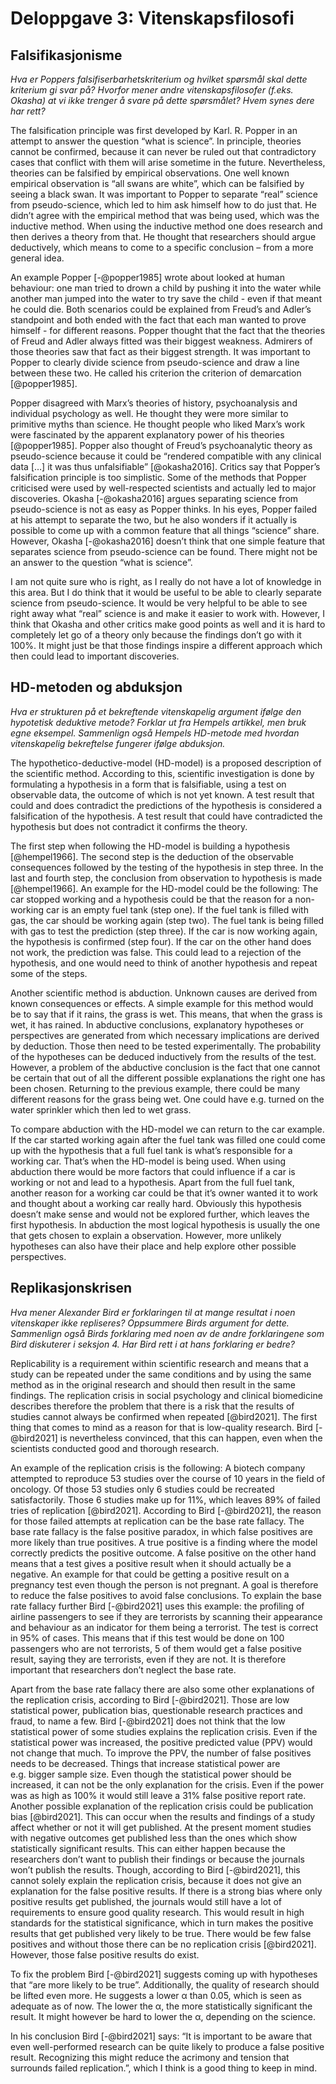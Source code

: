 # Deloppgave 3: Vitenskapsfilosofi

## Falsifikasjonisme

*Hva er Poppers falsifiserbarhetskriterium og hvilket spørsmål skal dette kriterium gi svar på? Hvorfor mener andre vitenskapsfilosofer (f.eks. Okasha) at vi ikke trenger å svare på dette spørsmålet? Hvem synes dere har rett?*

The falsification principle was first developed by Karl. R. Popper in an attempt to answer the question "what is science". In principle, theories cannot be confirmed, because it can never be ruled out that contradictory cases that conflict with them will arise sometime in the future. Nevertheless, theories can be falsified by empirical observations. One well known empirical observation is "all swans are white", which can be falsified by seeing a black swan. It was important to Popper to separate "real" science from pseudo-science, which led to him ask himself how to do just that. He didn't agree with the empirical method that was being used, which was the inductive method. When using the inductive method one does research and then derives a theory from that. He thought that researchers should argue deductively, which means to come to a specific conclusion -- from a more general idea.

An example Popper [-@popper1985] wrote about looked at human behaviour: one man tried to drown a child by pushing it into the water while another man jumped into the water to try save the child - even if that meant he could die. Both scenarios could be explained from Freud's and Adler's standpoint and both ended with the fact that each man wanted to prove himself - for different reasons. Popper thought that the fact that the theories of Freud and Adler always fitted was their biggest weakness. Admirers of those theories saw that fact as their biggest strength. It was important to Popper to clearly divide science from pseudo-science and draw a line between these two. He called his criterion the criterion of demarcation [@popper1985].

Popper disagreed with Marx's theories of history, psychoanalysis and individual psychology as well. He thought they were more similar to primitive myths than science. He thought people who liked Marx's work were fascinated by the apparent explanatory power of his theories [@popper1985]. Popper also thought of Freud's psychoanalytic theory as pseudo-science because it could be "rendered compatible with any clinical data \[...\] it was thus unfalsifiable" [@okasha2016]. Critics say that Popper's falsification principle is too simplistic. Some of the methods that Popper criticised were used by well-respected scientists and actually led to major discoveries. Okasha [-@okasha2016] argues separating science from pseudo-science is not as easy as Popper thinks. In his eyes, Popper failed at his attempt to separate the two, but he also wonders if it actually is possible to come up with a common feature that all things "science" share. However, Okasha [-@okasha2016] doesn't think that one simple feature that separates science from pseudo-science can be found. There might not be an answer to the question "what is science".

I am not quite sure who is right, as I really do not have a lot of knowledge in this area. But I do think that it would be useful to be able to clearly separate science from pseudo-science. It would be very helpful to be able to see right away what "real" science is and make it easier to work with. However, I think that Okasha and other critics make good points as well and it is hard to completely let go of a theory only because the findings don't go with it 100%. It might just be that those findings inspire a different approach which then could lead to important discoveries.

## HD-metoden og abduksjon

*Hva er strukturen på et bekreftende vitenskapelig argument ifølge den hypotetisk deduktive metode? Forklar ut fra Hempels artikkel, men bruk egne eksempel. Sammenlign også Hempels HD-metode med hvordan vitenskapelig bekreftelse fungerer ifølge abduksjon.*

The hypothetico-deductive-model (HD-model) is a proposed description of the scientific method. According to this, scientific investigation is done by formulating a hypothesis in a form that is falsifiable, using a test on observable data, the outcome of which is not yet known. A test result that could and does contradict the predictions of the hypothesis is considered a falsification of the hypothesis. A test result that could have contradicted the hypothesis but does not contradict it confirms the theory.

The first step when following the HD-model is building a hypothesis [@hempel1966]. The second step is the deduction of the observable consequences followed by the testing of the hypothesis in step three. In the last and fourth step, the conclusion from observation to hypothesis is made [@hempel1966]. An example for the HD-model could be the following: The car stopped working and a hypothesis could be that the reason for a non-working car is an empty fuel tank (step one). If the fuel tank is filled with gas, the car should be working again (step two). The fuel tank is being filled with gas to test the prediction (step three). If the car is now working again, the hypothesis is confirmed (step four). If the car on the other hand does not work, the prediction was false. This could lead to a rejection of the hypothesis, and one would need to think of another hypothesis and repeat some of the steps.

Another scientific method is abduction. Unknown causes are derived from known consequences or effects. A simple example for this method would be to say that if it rains, the grass is wet. This means, that when the grass is wet, it has rained. In abductive conclusions, explanatory hypotheses or perspectives are generated from which necessary implications are derived by deduction. Those then need to be tested experimentally. The probability of the hypotheses can be deduced inductively from the results of the test. However, a problem of the abductive conclusion is the fact that one cannot be certain that out of all the different possible explanations the right one has been chosen. Returning to the previous example, there could be many different reasons for the grass being wet. One could have e.g. turned on the water sprinkler which then led to wet grass.

To compare abduction with the HD-model we can return to the car example. If the car started working again after the fuel tank was filled one could come up with the hypothesis that a full fuel tank is what's responsible for a working car. That's when the HD-model is being used. When using abduction there would be more factors that could influence if a car is working or not and lead to a hypothesis. Apart from the full fuel tank, another reason for a working car could be that it's owner wanted it to work and thought about a working car really hard. Obviously this hypothesis doesn't make sense and would not be explored further, which leaves the first hypothesis. In abduction the most logical hypothesis is usually the one that gets chosen to explain a observation. However, more unlikely hypotheses can also have their place and help explore other possible perspectives.

## Replikasjonskrisen

*Hva mener Alexander Bird er forklaringen til at mange resultat i noen vitenskaper ikke repliseres? Oppsummere Birds argument for dette. Sammenlign også Birds forklaring med noen av de andre forklaringene som Bird diskuterer i seksjon 4. Har Bird rett i at hans forklaring er bedre?*

Replicability is a requirement within scientific research and means that a study can be repeated under the same conditions and by using the same method as in the original research and should then result in the same findings. The replication crisis in social psychology and clinical biomedicine describes therefore the problem that there is a risk that the results of studies cannot always be confirmed when repeated [@bird2021]. The first thing that comes to mind as a reason for that is low-quality research. Bird [-@bird2021] is nevertheless convinced, that this can happen, even when the scientists conducted good and thorough research.

An example of the replication crisis is the following: A biotech company attempted to reproduce 53 studies over the course of 10 years in the field of oncology. Of those 53 studies only 6 studies could be recreated satisfactorily. Those 6 studies make up for 11%, which leaves 89% of failed tries of replication [@bird2021]. According to Bird [-@bird2021], the reason for those failed attempts at replication can be the base rate fallacy. The base rate fallacy is the false positive paradox, in which false positives are more likely than true positives. A true positive is a finding where the model correctly predicts the positive outcome. A false positive on the other hand means that a test gives a positive result when it should actually be a negative. An example for that could be getting a positive result on a pregnancy test even though the person is not pregnant. A goal is therefore to reduce the false positives to avoid false conclusions. To explain the base rate fallacy further Bird [-@bird2021] uses this example: the profiling of airline passengers to see if they are terrorists by scanning their appearance and behaviour as an indicator for them being a terrorist. The test is correct in 95% of cases. This means that if this test would be done on 100 passengers who are not terrorists, 5 of them would get a false positive result, saying they are terrorists, even if they are not. It is therefore important that researchers don't neglect the base rate.

Apart from the base rate fallacy there are also some other explanations of the replication crisis, according to Bird [-@bird2021]. Those are low statistical power, publication bias, questionable research practices and fraud, to name a few. Bird [-@bird2021] does not think that the low statistical power of some studies explains the replication crisis. Even if the statistical power was increased, the positive predicted value (PPV) would not change that much. To improve the PPV, the number of false positives needs to be decreased. Things that increase statistical power are e.g. bigger sample size. Even though the statistical power should be increased, it can not be the only explanation for the crisis. Even if the power was as high as 100% it would still leave a 31% false positive report rate. Another possible explanation of the replication crisis could be publication bias [@bird2021]. This can occur when the results and findings of a study affect whether or not it will get published. At the present moment studies with negative outcomes get published less than the ones which show statistically significant results. This can either happen because the researchers don't want to publish their findings or because the journals won't publish the results. Though, according to Bird [-@bird2021], this cannot solely explain the replication crisis, because it does not give an explanation for the false positive results. If there is a strong bias where only positive results get published, the journals would still have a lot of requirements to ensure good quality research. This would result in high standards for the statistical significance, which in turn makes the positive results that get published very likely to be true. There would be few false positives and without those there can be no replication crisis [@bird2021]. However, those false positive results do exist.

To fix the problem Bird [-@bird2021] suggests coming up with hypotheses that "are more likely to be true". Additionally, the quality of research should be lifted even more. He suggests a lower α than 0.05, which is seen as adequate as of now. The lower the α, the more statistically significant the result. It might however be hard to lower the α, depending on the science.

In his conclusion Bird [-@bird2021] says: "It is important to be aware that even well-performed research can be quite likely to produce a false positive result. Recognizing this might reduce the acrimony and tension that surrounds failed replication.", which I think is a good thing to keep in mind.
